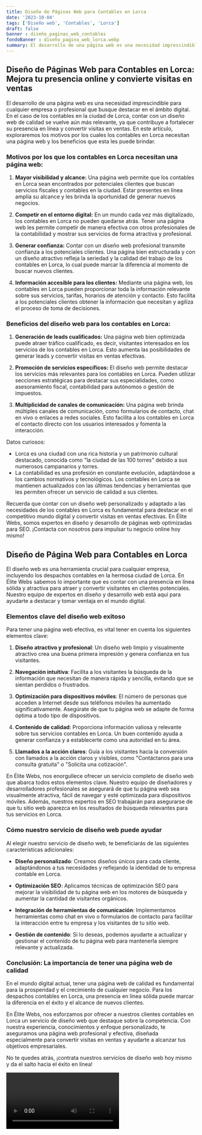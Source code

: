 ```yaml
---
title: Diseño de Páginas Web para Contables en Lorca
date: '2023-10-04'
tags: ['Diseño web', 'Contables', 'Lorca']
draft: false
banner : diseño_paginas_web_contables
fondoBanner : diseño_pagina_web_lorca.webp
summary: El desarrollo de una página web es una necesidad imprescindible para cualquier empresa o profesional que busque destacar en el ámbito digital. En el caso de los contables en la ciudad de Lorca, contar con un diseño web de calidad se vuelve aún más relevante, ya que contribuye a fortalecer su presencia en línea y convertir visitas en ventas. En este artículo, exploraremos los motivos por los cuales los contables en Lorca necesitan una página web y los beneficios que esta les puede brindar.
---
```


## Diseño de Páginas Web para Contables en Lorca: Mejora tu presencia online y convierte visitas en ventas

El desarrollo de una página web es una necesidad imprescindible para cualquier empresa o profesional que busque destacar en el ámbito digital. En el caso de los contables en la ciudad de Lorca, contar con un diseño web de calidad se vuelve aún más relevante, ya que contribuye a fortalecer su presencia en línea y convertir visitas en ventas. En este artículo, exploraremos los motivos por los cuales los contables en Lorca necesitan una página web y los beneficios que esta les puede brindar.

### Motivos por los que los contables en Lorca necesitan una página web:

1. **Mayor visibilidad y alcance:** Una página web permite que los contables en Lorca sean encontrados por potenciales clientes que buscan servicios fiscales y contables en la ciudad. Estar presentes en línea amplía su alcance y les brinda la oportunidad de generar nuevos negocios.

2. **Competir en el entorno digital:** En un mundo cada vez más digitalizado, los contables en Lorca no pueden quedarse atrás. Tener una página web les permite competir de manera efectiva con otros profesionales de la contabilidad y mostrar sus servicios de forma atractiva y profesional.

3. **Generar confianza:** Contar con un diseño web profesional transmite confianza a los potenciales clientes. Una página bien estructurada y con un diseño atractivo refleja la seriedad y la calidad del trabajo de los contables en Lorca, lo cual puede marcar la diferencia al momento de buscar nuevos clientes.

4. **Información accesible para los clientes:** Mediante una página web, los contables en Lorca pueden proporcionar toda la información relevante sobre sus servicios, tarifas, horarios de atención y contacto. Esto facilita a los potenciales clientes obtener la información que necesitan y agiliza el proceso de toma de decisiones.

### Beneficios del diseño web para los contables en Lorca:

1. **Generación de leads cualificados:** Una página web bien optimizada puede atraer tráfico cualificado, es decir, visitantes interesados en los servicios de los contables en Lorca. Esto aumenta las posibilidades de generar leads y convertir visitas en ventas efectivas.

2. **Promoción de servicios específicos:** El diseño web permite destacar los servicios más relevantes para los contables en Lorca. Pueden utilizar secciones estratégicas para destacar sus especialidades, como asesoramiento fiscal, contabilidad para autónomos o gestión de impuestos.

3. **Multiplicidad de canales de comunicación:** Una página web brinda múltiples canales de comunicación, como formularios de contacto, chat en vivo o enlaces a redes sociales. Esto facilita a los contables en Lorca el contacto directo con los usuarios interesados y fomenta la interacción.

Datos curiosos:

- Lorca es una ciudad con una rica historia y un patrimonio cultural destacado, conocida como "la ciudad de las 100 torres" debido a sus numerosos campanarios y torres.
- La contabilidad es una profesión en constante evolución, adaptándose a los cambios normativos y tecnológicos. Los contables en Lorca se mantienen actualizados con las últimas tendencias y herramientas que les permiten ofrecer un servicio de calidad a sus clientes.

Recuerda que contar con un diseño web personalizado y adaptado a las necesidades de los contables en Lorca es fundamental para destacar en el competitivo mundo digital y convertir visitas en ventas efectivas. En Élite Webs, somos expertos en diseño y desarrollo de páginas web optimizadas para SEO. ¡Contacta con nosotros para impulsar tu negocio online hoy mismo!

<GifSeo />

<Cta />

## Diseño de Página Web para Contables en Lorca

El diseño web es una herramienta crucial para cualquier empresa, incluyendo los despachos contables en la hermosa ciudad de Lorca. En Élite Webs sabemos lo importante que es contar con una presencia en línea sólida y atractiva para atraer y convertir visitantes en clientes potenciales. Nuestro equipo de expertos en diseño y desarrollo web está aquí para ayudarte a destacar y tomar ventaja en el mundo digital.

### Elementos clave del diseño web exitoso

Para tener una página web efectiva, es vital tener en cuenta los siguientes elementos clave:

1. **Diseño atractivo y profesional**: Un diseño web limpio y visualmente atractivo crea una buena primera impresión y genera confianza en tus visitantes.

2. **Navegación intuitiva**: Facilita a los visitantes la búsqueda de la información que necesitan de manera rápida y sencilla, evitando que se sientan perdidos o frustrados.

3. **Optimización para dispositivos móviles**: El número de personas que acceden a Internet desde sus teléfonos móviles ha aumentado significativamente. Asegúrate de que tu página web se adapte de forma óptima a todo tipo de dispositivos.

4. **Contenido de calidad**: Proporciona información valiosa y relevante sobre tus servicios contables en Lorca. Un buen contenido ayuda a generar confianza y a establecerte como una autoridad en tu área.

5. **Llamados a la acción claros**: Guía a los visitantes hacia la conversión con llamados a la acción claros y visibles, como "Contáctanos para una consulta gratuita" o "Solicita una cotización".

En Élite Webs, nos enorgullece ofrecer un servicio completo de diseño web que abarca todos estos elementos clave. Nuestro equipo de diseñadores y desarrolladores profesionales se asegurará de que tu página web sea visualmente atractiva, fácil de navegar y esté optimizada para dispositivos móviles. Además, nuestros expertos en SEO trabajarán para asegurarse de que tu sitio web aparezca en los resultados de búsqueda relevantes para tus servicios en Lorca.

### Cómo nuestro servicio de diseño web puede ayudar

Al elegir nuestro servicio de diseño web, te beneficiarás de las siguientes características adicionales:

- **Diseño personalizado**: Creamos diseños únicos para cada cliente, adaptándonos a tus necesidades y reflejando la identidad de tu empresa contable en Lorca.

- **Optimización SEO**: Aplicamos técnicas de optimización SEO para mejorar la visibilidad de tu página web en los motores de búsqueda y aumentar la cantidad de visitantes orgánicos.

- **Integración de herramientas de comunicación**: Implementamos herramientas como chat en vivo o formularios de contacto para facilitar la interacción entre tu empresa y los visitantes de tu sitio web.

- **Gestión de contenido**: Si lo deseas, podemos ayudarte a actualizar y gestionar el contenido de tu página web para mantenerla siempre relevante y actualizada.

### Conclusión: La importancia de tener una página web de calidad

En el mundo digital actual, tener una página web de calidad es fundamental para la prosperidad y el crecimiento de cualquier negocio. Para los despachos contables en Lorca, una presencia en línea sólida puede marcar la diferencia en el éxito y el alcance de nuevos clientes.

En Élite Webs, nos esforzamos por ofrecer a nuestros clientes contables en Lorca un servicio de diseño web que destaque sobre la competencia. Con nuestra experiencia, conocimientos y enfoque personalizado, te aseguramos una página web profesional y efectiva, diseñada especialmente para convertir visitas en ventas y ayudarte a alcanzar tus objetivos empresariales.

No te quedes atrás, ¡contrata nuestros servicios de diseño web hoy mismo y da el salto hacia el éxito en línea!

<Video />

<CtaBot job='Contables' city='Lorca'/>

<Gmaps query='Lorca+españa+maps' />